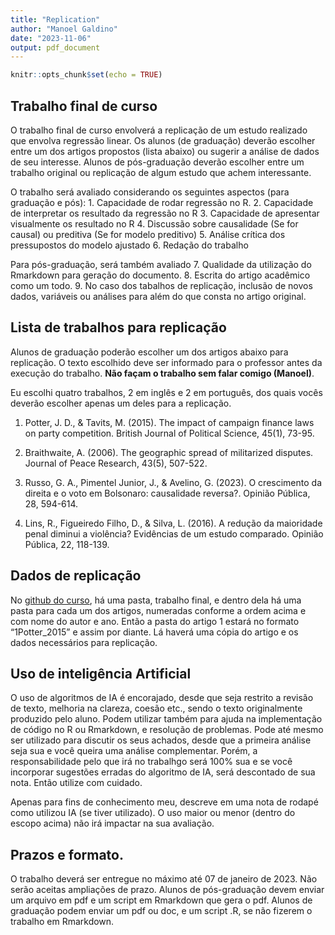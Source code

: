 ```yaml
---
title: "Replication"
author: "Manoel Galdino"
date: "2023-11-06"
output: pdf_document
---
```


```r
knitr::opts_chunk$set(echo = TRUE)
```

## Trabalho final de curso

O trabalho final de curso envolverá a replicação de um estudo realizado que envolva regressão linear. Os alunos (de graduação) deverão escolher entre um dos artigos propostos (lista abaixo) ou
sugerir a análise de dados de seu interesse. Alunos de pós-graduação deverão escolher entre um trabalho original ou replicação de algum estudo que achem interessante.

O trabalho será avaliado considerando os seguintes aspectos (para graduação e pós):
1. Capacidade de rodar regressão no R.
2. Capacidade de interpretar os resultado da regressão no R
3. Capacidade de apresentar visualmente os resultado no R
4. Discussão sobre causalidade (Se for causal) ou preditiva (Se for modelo preditivo)
5. Análise crítica dos pressupostos do modelo ajustado
6. Redação do trabalho

Para pós-graduação, será também avaliado
7. Qualidade da utilização do Rmarkdown para geração do documento.
8. Escrita do artigo acadêmico como um todo.
9. No caso dos tabalhos de replicação, inclusão de novos dados, variáveis ou análises para além do que consta no artigo original.

## Lista de trabalhos para replicação

Alunos de graduação poderão escolher um dos artigos abaixo para replicação. O texto escolhido deve ser informado para o professor antes da execução do trabalho. **Não façam o trabalho sem falar comigo (Manoel)**.

Eu escolhi quatro trabalhos, 2 em inglês e 2 em português, dos quais vocês deverão escolher apenas um deles para a replicação.

1. Potter, J. D., & Tavits, M. (2015). The impact of campaign finance laws on party competition. British Journal of Political Science, 45(1), 73-95.

2. Braithwaite, A. (2006). The geographic spread of militarized disputes. Journal of Peace Research, 43(5), 507-522.

3. Russo, G. A., Pimentel Junior, J., & Avelino, G. (2023). O crescimento da direita e o voto em Bolsonaro: causalidade reversa?. Opinião Pública, 28, 594-614.

4. Lins, R., Figueiredo Filho, D., & Silva, L. (2016). A redução da maioridade penal diminui a violência? Evidências de um estudo comparado. Opinião Pública, 22, 118-139.

## Dados de replicação

No [github do curso](https://github.com/mgaldino/lab-regressao-aula), há uma pasta, trabalho final, e dentro dela há uma pasta para cada um dos artigos, numeradas conforme a ordem acima e com nome do autor e ano. Então a pasta do artigo 1 estará no formato  "1Potter_2015" e assim por diante. Lá haverá uma cópia do artigo e os dados necessários para replicação.

## Uso de inteligência Artificial

O uso de algoritmos de IA é encorajado, desde que seja restrito a revisão de texto, melhoria na clareza, coesão etc., sendo o texto originalmente produzido pelo aluno. Podem utilizar também para ajuda na implementação de código no R ou Rmarkdown, e resolução de problemas. Pode até mesmo ser utilizado para discutir os seus achados, desde que a primeira análise seja sua e você queira uma análise complementar. Porém, a responsabilidade pelo que irá no trabalhgo será 100% sua e se você incorporar sugestões erradas do algoritmo de IA, será descontado de sua nota. Então utilize com cuidado.

Apenas para fins de conhecimento meu, descreve em uma nota de rodapé como utilizou IA (se tiver utilizado). O uso maior ou menor (dentro do escopo acima) não irá impactar na sua avaliação.

## Prazos e formato.
O trabalho deverá ser entregue no máximo até 07 de janeiro de 2023. Não serão aceitas ampliações de prazo.
Alunos de pós-graduação devem enviar um arquivo em pdf e um script em Rmarkdown que gera o pdf. Alunos de graduação podem enviar um pdf ou doc, e um script .R, se não fizerem o trabalho em Rmarkdown.
